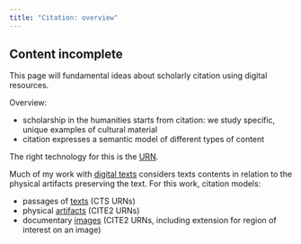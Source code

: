 ```yaml
---
title: "Citation: overview"
---
```


:::{.callout-caution}
## Content incomplete

This page will fundamental ideas about scholarly citation using digital resources.
:::



Overview:

- scholarship in the humanities starts from citation: we study specific, unique examples of cultural material
- citation expresses a semantic model of different types of content

The right technology for this is the [URN](../cite/urns/).

Much of my work with [digital texts](../digitexts/) considers texts contents in relation to the physical artifacts preserving the text. For this work, citation models:

- passages of [texts](../cite/urns/cts.qmd) (CTS URNs)
- physical [artifacts](../cite/urns/cite2.qmd) (CITE2 URNs)
- documentary [images](../cite/urns/imgs.qmd) (CITE2 URNs, including extension for region of interest on an image)
